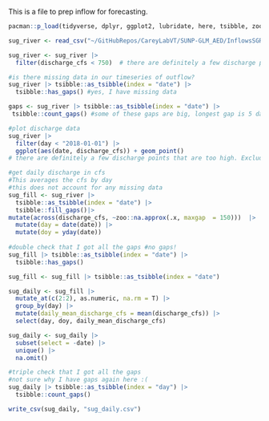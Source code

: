 This is a file to prep inflow for forecasting.

```r
pacman::p_load(tidyverse, dplyr, ggplot2, lubridate, here, tsibble, zoo)
```


```r
sug_river <- read_csv("~/GitHubRepos/CareyLabVT/SUNP-GLM_AED/InflowsSGR/SugarOutflow.csv") |> select(-c(...1))

sug_river <- sug_river |> 
  filter(discharge_cfs < 750)  # there are definitely a few discharge points that are too high. Excluding everything above 750 cfs

#is there missing data in our timeseries of outflow?
sug_river |> tsibble::as_tsibble(index = "date") |> 
  tsibble::has_gaps() #yes, I have missing data

gaps <- sug_river |> tsibble::as_tsibble(index = "date") |> 
 tsibble::count_gaps() #some of these gaps are big, longest gap is 5 days. going to use na_approx to interpolate for now

#plot discharge data
sug_river |> 
  filter(day < "2018-01-01") |> 
  ggplot(aes(date, discharge_cfs)) + geom_point() 
# there are definitely a few discharge points that are too high. Excluded everything above 750 cfs

#get daily discharge in cfs
#This averages the cfs by day
#this does not account for any missing data
sug_fill <- sug_river |> 
  tsibble::as_tsibble(index = "date") |> 
  tsibble::fill_gaps()|>
mutate(across(discharge_cfs, ~zoo::na.approx(.x, maxgap  = 150)))  |> 
  mutate(day = date(date)) |> 
  mutate(doy = yday(date))
  
#double check that I got all the gaps #no gaps! 
sug_fill |> tsibble::as_tsibble(index = "date") |> 
  tsibble::has_gaps()

sug_fill <- sug_fill |> tsibble::as_tsibble(index = "date") 

sug_daily <- sug_fill |> 
  mutate_at(c(2:2), as.numeric, na.rm = T) |> 
  group_by(day) |> 
  mutate(daily_mean_discharge_cfs = mean(discharge_cfs)) |> 
  select(day, doy, daily_mean_discharge_cfs)

sug_daily <- sug_daily |> 
  subset(select = -date) |> 
  unique() |> 
  na.omit()

#triple check that I got all the gaps
#not sure why I have gaps again here :(
sug_daily |> tsibble::as_tsibble(index = "day") |> 
  tsibble::count_gaps()

```

```r
write_csv(sug_daily, "sug_daily.csv")

```


